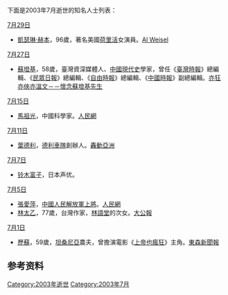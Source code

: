 <noinclude>{{MonthTOC|2003年|逝世人物列表}}

下面是2003年7月逝世的知名人士列表：
</noinclude>

;[[7月29日|7月29日]]
*[[凱瑟琳·赫本|凱瑟琳·赫本]]，96歲，著名美國[[荷里活|荷里活]]女演員。[https://web.archive.org/web/20081216122445/http://home.nyc.rr.com/alweisel/premierekatharinehepburn.htm Al Weisel]

;[[7月27日|7月27日]]
*[[蘇墱基|蘇墱基]]，58歲，臺灣資深媒體人、[[中國現代史|中國現代史]]學家，曾任《[[臺灣時報|臺灣時報]]》總編輯、《[[民眾日報|民眾日報]]》總編輯、《[[自由時報|自由時報]]》總編輯、《[[中國時報|中國時報]]》副總編輯。[https://www.ylib.com/author/su-dn-gi/ 亦狂亦俠亦溫文－－懷念蘇墱基先生]{{Wayback|url=https://www.ylib.com/author/su-dn-gi/ |date=20051109170928 }}

;[[7月15日|7月15日]]
*[[馬祖光|馬祖光]]，中國科學家。[http://www.people.com.cn/GB/jiaoyu/8216/37216/37437/2767693.html 人民網]{{Wayback|url=http://www.people.com.cn/GB/jiaoyu/8216/37216/37437/2767693.html |date=20120203194323 }}

;[[7月11日|7月11日]]
*[[葉德利|葉德利]]，[[德利車隊|德利車隊]]創辦人。[http://www.autosportasia.com/news/2003july/1407031.htm 轟動亞洲]{{Wayback|url=http://www.autosportasia.com/news/2003july/1407031.htm |date=20050312004451 }}

;[[7月7日|7月7日]]
*[[铃木富子|铃木富子]]，日本声优。

;[[7月5日|7月5日]]
*[[張愛萍|張愛萍]]，[[中國人民解放軍上將|中國人民解放軍上將]]。[http://www.people.com.cn/GB/paper39/9606/886681.html 人民網]{{Wayback|url=http://www.people.com.cn/GB/paper39/9606/886681.html |date=20160304074751 }}
*[[林太乙|林太乙]]，77歲，台灣作家，[[林語堂|林語堂]]的次女。[https://web.archive.org/web/20080119050834/http://www.takungpao.com:82/news/2003-8-6/TK-162261.htm 大公報]

;[[7月1日|7月1日]]
*[[歷蘇|歷蘇]]，59歲，[[坦桑尼亞|坦桑尼亞]]農夫，曾擔演電影《[[上帝也瘋狂_(電影)|上帝也瘋狂]]》主角。[http://www.ettoday.com/2003/07/06/218-1479374.htm 東森新聞報]{{Wayback|url=http://www.ettoday.com/2003/07/06/218-1479374.htm |date=20100312081853 }}

== 参考资料 ==
{{reflist}}

{{各年各月份逝世人物}}

[[Category:2003年逝世|Category:2003年逝世]]
[[Category:2003年7月|Category:2003年7月]]
